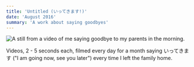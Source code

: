 ```yaml
---
title: 'Untitled (いってきます!)'
date: 'August 2016'
summary: 'A work about saying goodbyes'
---
```


<Image
	src='/2016/seeya.jpg'
	width={700}
	height={300}
	alt='A still from a video of me saying goodbye to my parents in the morning.'
	className='py-4'
/>

Videos, 2 - 5 seconds each, filmed every day for a month saying いってきます ("I am going now, see
you later") every time I left the family home.
